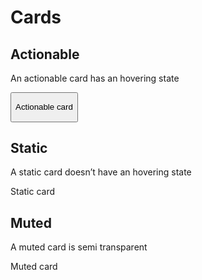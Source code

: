
<Meta title="CSS/Components/Cards" />

# Cards

## Actionable

An actionable card has an hovering state

<button className="ds-card--actionable d-block">
  <p className="p-p mt16 mr16 mb16 ml16">Actionable card</p>
</button>

## Static

A static card doesn’t have an hovering state

<div className="ds-card">
  <p className="p-p mt16 mr16 mb16 ml16">Static card</p>
</div>

## Muted

A muted card is semi transparent

<div className="ds-card--muted">
  <p className="p-p mt16 mr16 mb16 ml16">Muted card</p>
</div>
